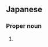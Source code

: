 ==Japanese==
{{ja-kanjitab|いわ|お}}

===Proper noun===
{{ja-pos|いわお|proper}}

# {{given name|male|lang=ja|sort=いわお}}